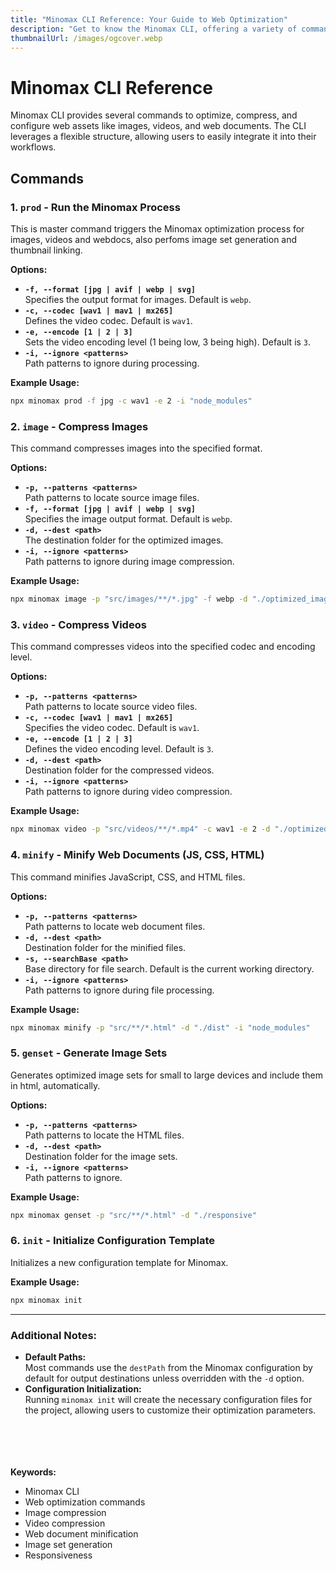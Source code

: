 ```yaml
---
title: "Minomax CLI Reference: Your Guide to Web Optimization"
description: "Get to know the Minomax CLI, offering a variety of commands to customize your web optimization process. Learn how to compress images, videos, minify documents, and generate image sets efficiently."
thumbnailUrl: /images/ogcover.webp
---
```


# **Minomax CLI Reference**

Minomax CLI provides several commands to optimize, compress, and configure web assets like images, videos, and web documents. The CLI leverages a flexible structure, allowing users to easily integrate it into their workflows.

## **Commands**

### **1. `prod` - Run the Minomax Process**

This is master command triggers the Minomax optimization process for images, videos and webdocs, also perfoms image set generation and thumbnail linking.

**Options:**

- **`-f, --format [jpg | avif | webp | svg]`**  
  Specifies the output format for images. Default is `webp`.
- **`-c, --codec [wav1 | mav1 | mx265]`**  
  Defines the video codec. Default is `wav1`.
- **`-e, --encode [1 | 2 | 3]`**  
  Sets the video encoding level (1 being low, 3 being high). Default is `3`.
- **`-i, --ignore <patterns>`**  
  Path patterns to ignore during processing.

**Example Usage:**

```bash copy
npx minomax prod -f jpg -c wav1 -e 2 -i "node_modules"
```

### **2. `image` - Compress Images**

This command compresses images into the specified format.

**Options:**

- **`-p, --patterns <patterns>`**  
  Path patterns to locate source image files.
- **`-f, --format [jpg | avif | webp | svg]`**  
  Specifies the image output format. Default is `webp`.
- **`-d, --dest <path>`**  
  The destination folder for the optimized images.
- **`-i, --ignore <patterns>`**  
  Path patterns to ignore during image compression.

**Example Usage:**

```bash copy
npx minomax image -p "src/images/**/*.jpg" -f webp -d "./optimized_images"
```

### **3. `video` - Compress Videos**

This command compresses videos into the specified codec and encoding level.

**Options:**

- **`-p, --patterns <patterns>`**  
  Path patterns to locate source video files.
- **`-c, --codec [wav1 | mav1 | mx265]`**  
  Specifies the video codec. Default is `wav1`.
- **`-e, --encode [1 | 2 | 3]`**  
  Defines the video encoding level. Default is `3`.
- **`-d, --dest <path>`**  
  Destination folder for the compressed videos.
- **`-i, --ignore <patterns>`**  
  Path patterns to ignore during video compression.

**Example Usage:**

```bash copy
npx minomax video -p "src/videos/**/*.mp4" -c wav1 -e 2 -d "./optimized_videos"
```

### **4. `minify` - Minify Web Documents (JS, CSS, HTML)**

This command minifies JavaScript, CSS, and HTML files.

**Options:**

- **`-p, --patterns <patterns>`**  
  Path patterns to locate web document files.
- **`-d, --dest <path>`**  
  Destination folder for the minified files.
- **`-s, --searchBase <path>`**  
  Base directory for file search. Default is the current working directory.
- **`-i, --ignore <patterns>`**  
  Path patterns to ignore during file processing.

**Example Usage:**

```bash copy
npx minomax minify -p "src/**/*.html" -d "./dist" -i "node_modules"
```

### **5. `genset` - Generate Image Sets**

Generates optimized image sets for small to large devices and include them in html, automatically.

**Options:**

- **`-p, --patterns <patterns>`**  
  Path patterns to locate the HTML files.
- **`-d, --dest <path>`**  
  Destination folder for the image sets.
- **`-i, --ignore <patterns>`**  
  Path patterns to ignore.

**Example Usage:**

```bash copy
npx minomax genset -p "src/**/*.html" -d "./responsive"
```

### **6. `init` - Initialize Configuration Template**

Initializes a new configuration template for Minomax.

**Example Usage:**

```bash copy
npx minomax init
```

---

### **Additional Notes:**

- **Default Paths:**  
  Most commands use the `destPath` from the Minomax configuration by default for output destinations unless overridden with the `-d` option.
- **Configuration Initialization:**  
  Running `minomax init` will create the necessary configuration files for the project, allowing users to customize their optimization parameters.

<br />
<br />
<br />
<br />
<strong>Keywords:</strong>
<ul className="keywords">
  <li>Minomax CLI</li>
  <li>Web optimization commands</li>
  <li>Image compression</li>
  <li>Video compression</li>
  <li>Web document minification</li>
  <li>Image set generation</li>
  <li>Responsiveness</li>
</ul>
